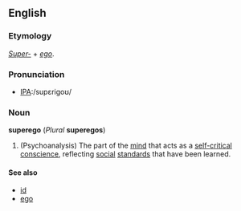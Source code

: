 ==English==

===Etymology===
''[[Super-]]'' + ''[[ego]]''.

===Pronunciation===
*[[w:International Phonetic Alphabet|IPA]]:/supɛrigoʊ/

===Noun===
'''superego''' (''Plural'' '''superegos''')
# (Psychoanalysis) The part of the [[mind]] that acts as a [[self-critical]] [[conscience]], reflecting [[social]] [[standard]]s that have been learned.

====See also====
*[[id]]
*[[ego]]